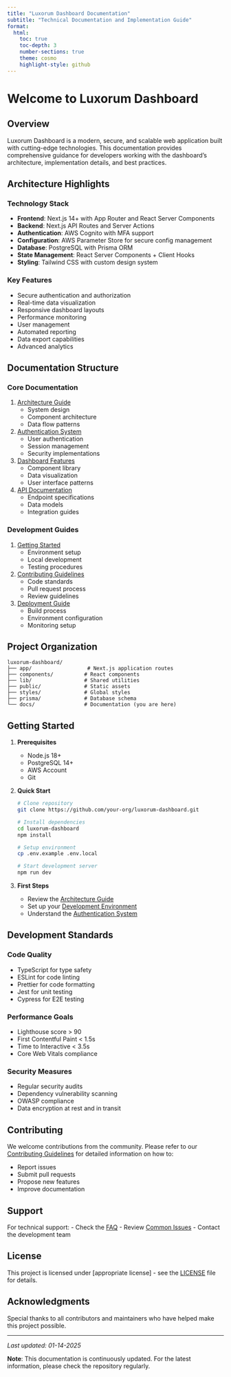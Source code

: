 ```yaml
---
title: "Luxorum Dashboard Documentation"
subtitle: "Technical Documentation and Implementation Guide"
format:
  html:
    toc: true
    toc-depth: 3
    number-sections: true
    theme: cosmo
    highlight-style: github
---
```


# Welcome to Luxorum Dashboard

## Overview

Luxorum Dashboard is a modern, secure, and scalable web application built with cutting-edge technologies. This documentation provides comprehensive guidance for developers working with the dashboard's architecture, implementation details, and best practices.

## Architecture Highlights

### Technology Stack
- **Frontend**: Next.js 14+ with App Router and React Server Components
- **Backend**: Next.js API Routes and Server Actions
- **Authentication**: AWS Cognito with MFA support
- **Configuration**: AWS Parameter Store for secure config management
- **Database**: PostgreSQL with Prisma ORM
- **State Management**: React Server Components + Client Hooks
- **Styling**: Tailwind CSS with custom design system

### Key Features
- Secure authentication and authorization
- Real-time data visualization
- Responsive dashboard layouts
- Performance monitoring
- User management
- Automated reporting
- Data export capabilities
- Advanced analytics

## Documentation Structure

### Core Documentation
1. [Architecture Guide](architecture/index.qmd)
   - System design
   - Component architecture
   - Data flow patterns

2. [Authentication System](auth/index.qmd)
   - User authentication
   - Session management
   - Security implementations

3. [Dashboard Features](features/index.qmd)
   - Component library
   - Data visualization
   - User interface patterns

4. [API Documentation](api/index.qmd)
   - Endpoint specifications
   - Data models
   - Integration guides

### Development Guides
1. [Getting Started](guides/getting-started.qmd)
   - Environment setup
   - Local development
   - Testing procedures

2. [Contributing Guidelines](guides/contributing.qmd)
   - Code standards
   - Pull request process
   - Review guidelines

3. [Deployment Guide](guides/deployment.qmd)
   - Build process
   - Environment configuration
   - Monitoring setup

## Project Organization

```
luxorum-dashboard/
├── app/                  # Next.js application routes
├── components/          # React components
├── lib/                 # Shared utilities
├── public/              # Static assets
├── styles/              # Global styles
├── prisma/              # Database schema
└── docs/                # Documentation (you are here)
```

## Getting Started

1. **Prerequisites**
   - Node.js 18+
   - PostgreSQL 14+
   - AWS Account
   - Git

2. **Quick Start**
   ```bash
   # Clone repository
   git clone https://github.com/your-org/luxorum-dashboard.git
   
   # Install dependencies
   cd luxorum-dashboard
   npm install
   
   # Setup environment
   cp .env.example .env.local
   
   # Start development server
   npm run dev
   ```

3. **First Steps**
   - Review the [Architecture Guide](architecture/index.qmd)
   - Set up your [Development Environment](guides/getting-started.qmd)
   - Understand the [Authentication System](auth/index.qmd)

## Development Standards

### Code Quality
- TypeScript for type safety
- ESLint for code linting
- Prettier for code formatting
- Jest for unit testing
- Cypress for E2E testing

### Performance Goals
- Lighthouse score > 90
- First Contentful Paint < 1.5s
- Time to Interactive < 3.5s
- Core Web Vitals compliance

### Security Measures
- Regular security audits
- Dependency vulnerability scanning
- OWASP compliance
- Data encryption at rest and in transit

## Contributing

We welcome contributions from the community. Please refer to our [Contributing Guidelines](guides/contributing.qmd) for detailed information on how to:

- Report issues
- Submit pull requests
- Propose new features
- Improve documentation

## Support

For technical support:
- Check the [FAQ](support/faq.qmd)
- Review [Common Issues](support/common-issues.qmd)
- Contact the development team

## License

This project is licensed under [appropriate license] - see the [LICENSE](license.qmd) file for details.

## Acknowledgments

Special thanks to all contributors and maintainers who have helped make this project possible.

---

*Last updated: 01-14-2025*

**Note**: This documentation is continuously updated. For the latest information, please check the repository regularly.